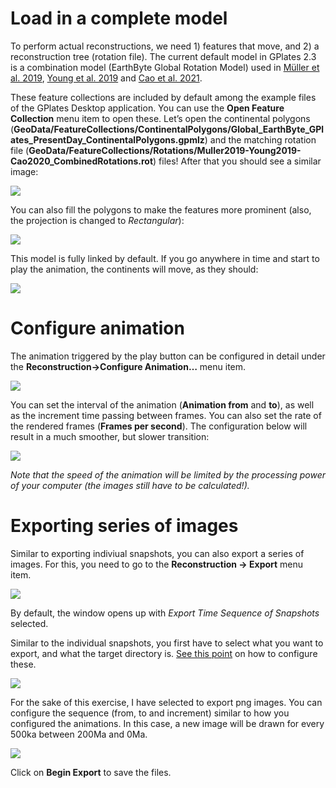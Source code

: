 # Load in a complete model

To perform actual reconstructions, we need 1) features that move, and 2) a reconstruction tree (rotation file).
The current default model in GPlates 2.3 is a combination model (EarthByte Global Rotation Model) used in [Müller et al. 2019](https://agupubs.onlinelibrary.wiley.com/doi/full/10.1029/2018TC005462), [Young et al. 2019](https://www.sciencedirect.com/science/article/pii/S1674987118301373) and [Cao et al. 2021](https://www.sciencedirect.com/science/article/pii/S1342937X20303051). 

These feature collections are included by default among the example files of the GPlates Desktop application. You can use the **Open Feature Collection** menu item to open these. Let's open the continental polygons (**GeoData/FeatureCollections/ContinentalPolygons/Global_EarthByte_GPlates_PresentDay_ContinentalPolygons.gpmlz**) and the matching rotation file (**GeoData/FeatureCollections/Rotations/Muller2019-Young2019-Cao2020_CombinedRotations.rot**) files! After that you should see a similar image:


![](images/model/1.png)

You can also fill the polygons to make the features more prominent (also, the projection is changed to *Rectangular*):


![](images/model/2.png)

This model is fully linked by default. If you go anywhere in time and start to play the animation, the continents will move, as they should:

![](images/model/3.png)

# Configure animation

The animation triggered by the play button can be configured in detail under the **Reconstruction->Configure Animation...** menu item.

![](images/model/4.png)

You can set the interval of the animation (**Animation from** and **to**), as well as the increment time passing between frames. You can also set the rate of the rendered frames (**Frames per second**). The configuration below will result in a much smoother, but slower transition:

![](images/model/5.png)

*Note that the speed of the animation will be limited by the processing power of your computer (the images still have to be calculated!).*


# Exporting series of images

Similar to exporting indiviual snapshots, you can also export a series of images. For this, you need to go to the **Reconstruction -> Export** menu item.


![](images/model/6.png)

By default, the window opens up with *Export Time Sequence of Snapshots* selected. 

Similar to the individual snapshots, you first have to select what you want to export, and what the target directory is. [See this point](features/#exporting-snapshots) on how to configure these.

![](images/model/7.png)

For the sake of this exercise, I have selected to export png images. You can configure the sequence (from, to and increment) similar to how you configured the animations. In this case, a new image will be drawn for every 500ka between 200Ma and 0Ma.

![](images/model/8.png)

Click on **Begin Export** to save the files.




